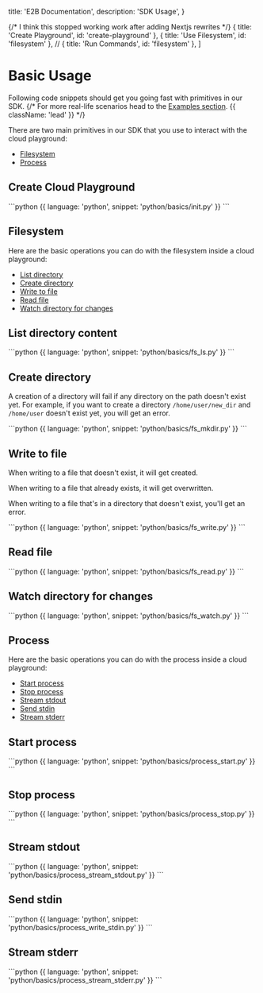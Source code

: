   title: 'E2B Documentation',
  description: 'SDK Usage',
}

{/* I think this stopped working work after adding Nextjs rewrites */}
  { title: 'Create Playground', id: 'create-playground' },
  { title: 'Use Filesystem', id: 'filesystem' },
  // { title: 'Run Commands', id: 'filesystem' },
]


# Basic Usage

Following code snippets should get you going fast with primitives in our SDK.
{/* For more real-life scenarios head to the [Examples section](./examples/overview). {{ className: 'lead' }} */}

There are two main primitives in our SDK that you use to interact with the cloud playground:
- [Filesystem](/getting-started/basics#filesystem)
- [Process](/getting-started/basics#process)

## Create Cloud Playground
<CodeGroup>
```python {{ language: 'python', snippet: 'python/basics/init.py' }}
```
</CodeGroup>

## Filesystem

Here are the basic operations you can do with the filesystem inside a cloud playground:
- [List directory](/getting-started/basics#list-directory-content)
- [Create directory](/getting-started/basics#create-directory)
- [Write to file](/getting-started/basics#write-to-file)
- [Read file](/getting-started/basics#read-file)
- [Watch directory for changes](/getting-started/basics#watch-directory-for-changes)


## List directory content
<CodeGroup>
```python {{ language: 'python', snippet: 'python/basics/fs_ls.py' }}
```
</CodeGroup>

## Create directory

A creation of a directory will fail if any directory on the path doesn't exist yet.
For example, if you want to create a directory `/home/user/new_dir` and `/home/user` doesn't exist yet, you will get an error.

<CodeGroup>
```python {{ language: 'python', snippet: 'python/basics/fs_mkdir.py' }}
```
</CodeGroup>

## Write to file
When writing to a file that doesn't exist, it will get created.

When writing to a file that already exists, it will get overwritten.

When writing to a file that's in a directory that doesn't exist, you'll get an error.

<CodeGroup>
```python {{ language: 'python', snippet: 'python/basics/fs_write.py' }}
```
</CodeGroup>

## Read file
<CodeGroup>
```python {{ language: 'python', snippet: 'python/basics/fs_read.py' }}
```
</CodeGroup>

## Watch directory for changes
<CodeGroup>
```python {{ language: 'python', snippet: 'python/basics/fs_watch.py' }}
```
</CodeGroup>

## Process

Here are the basic operations you can do with the process inside a cloud playground:
- [Start process](/getting-started/basics#start-process)
- [Stop process](/getting-started/basics#stop-process)
- [Stream stdout](/getting-started/basics#stream-stdout)
- [Send stdin](/getting-started/basics#send-stdin)
- [Stream stderr](/getting-started/basics#stream-stderr)

## Start process
<CodeGroup>
```python {{ language: 'python', snippet: 'python/basics/process_start.py' }}
```
</CodeGroup>

## Stop process
<CodeGroup>
```python {{ language: 'python', snippet: 'python/basics/process_stop.py' }}
```
</CodeGroup>

## Stream stdout
<CodeGroup>
```python {{ language: 'python', snippet: 'python/basics/process_stream_stdout.py' }}
```
</CodeGroup>

## Send stdin
<CodeGroup>
```python {{ language: 'python', snippet: 'python/basics/process_write_stdin.py' }}
```
</CodeGroup>

## Stream stderr
<CodeGroup>
```python {{ language: 'python', snippet: 'python/basics/process_stream_stderr.py' }}
```
</CodeGroup>